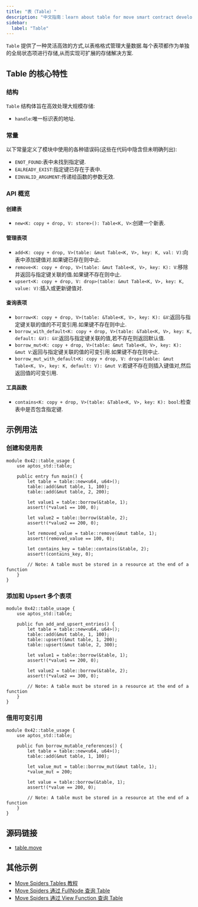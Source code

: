 ```yaml
---
title: "表（Table）"
description: "中文指南：learn about table for move smart contract development on aptos blockchain."
sidebar:
  label: "Table"
---
```


`Table` 提供了一种灵活高效的方式,以表格格式管理大量数据.每个表项都作为单独的全局状态项进行存储,从而实现可扩展的存储解决方案.

## Table 的核心特性

### 结构

`Table` 结构体旨在高效处理大规模存储:

- `handle`:唯一标识表的地址.

### 常量

以下常量定义了模块中使用的各种错误码(这些在代码中隐含但未明确列出):

- `ENOT_FOUND`:表中未找到指定键.
- `EALREADY_EXIST`:指定键已存在于表中.
- `EINVALID_ARGUMENT`:传递给函数的参数无效.

### API 概览

#### 创建表

- `new<K: copy + drop, V: store>(): Table<K, V>`:创建一个新表.

#### 管理表项

- `add<K: copy + drop, V>(table: &mut Table<K, V>, key: K, val: V)`:向表中添加键值对.如果键已存在则中止.
- `remove<K: copy + drop, V>(table: &mut Table<K, V>, key: K): V`:移除并返回与指定键关联的值.如果键不存在则中止.
- `upsert<K: copy + drop, V: drop>(table: &mut Table<K, V>, key: K, value: V)`:插入或更新键值对.

#### 查询表项

- `borrow<K: copy + drop, V>(table: &Table<K, V>, key: K): &V`:返回与指定键关联的值的不可变引用.如果键不存在则中止.
- `borrow_with_default<K: copy + drop, V>(table: &Table<K, V>, key: K, default: &V): &V`:返回与指定键关联的值,若不存在则返回默认值.
- `borrow_mut<K: copy + drop, V>(table: &mut Table<K, V>, key: K): &mut V`:返回与指定键关联的值的可变引用.如果键不存在则中止.
- `borrow_mut_with_default<K: copy + drop, V: drop>(table: &mut Table<K, V>, key: K, default: V): &mut V`:若键不存在则插入键值对,然后返回值的可变引用.

#### 工具函数

- `contains<K: copy + drop, V>(table: &Table<K, V>, key: K): bool`:检查表中是否包含指定键.

## 示例用法

### 创建和使用表

```move filename="table.move"
module 0x42::table_usage {
    use aptos_std::table;

    public entry fun main() {
        let table = table::new<u64, u64>();
        table::add(&mut table, 1, 100);
        table::add(&mut table, 2, 200);

        let value1 = table::borrow(&table, 1);
        assert!(*value1 == 100, 0);

        let value2 = table::borrow(&table, 2);
        assert!(*value2 == 200, 0);

        let removed_value = table::remove(&mut table, 1);
        assert!(removed_value == 100, 0);

        let contains_key = table::contains(&table, 2);
        assert!(contains_key, 0);

        // Note: A table must be stored in a resource at the end of a function
    }
}
```

### 添加和 Upsert 多个表项

```move filename="table.move"
module 0x42::table_usage {
    use aptos_std::table;

    public fun add_and_upsert_entries() {
        let table = table::new<u64, u64>();
        table::add(&mut table, 1, 100);
        table::upsert(&mut table, 1, 200);
        table::upsert(&mut table, 2, 300);

        let value1 = table::borrow(&table, 1);
        assert!(*value1 == 200, 0);

        let value2 = table::borrow(&table, 2);
        assert!(*value2 == 300, 0);

        // Note: A table must be stored in a resource at the end of a function
    }
}
```

### 借用可变引用

```move filename="table.move"
module 0x42::table_usage {
    use aptos_std::table;

    public fun borrow_mutable_references() {
        let table = table::new<u64, u64>();
        table::add(&mut table, 1, 100);

        let value_mut = table::borrow_mut(&mut table, 1);
        *value_mut = 200;

        let value = table::borrow(&table, 1);
        assert!(*value == 200, 0);

        // Note: A table must be stored in a resource at the end of a function
    }
}
```

## 源码链接

- [table.move](https://github.com/aptos-labs/aptos-core/blob/main/aptos-move/framework/aptos-stdlib/sources/table.move)

## 其他示例

- [Move Spiders Tables 教程](https://movespiders.com/courses/modules/datastructures/lessonId/4)
- [Move Spiders 通过 FullNode 查询 Table](https://movespiders.com/courses/modules/datastructures/lessonId/9)
- [Move Spiders 通过 View Function 查询 Table](https://movespiders.com/courses/modules/datastructures/lessonId/10)
